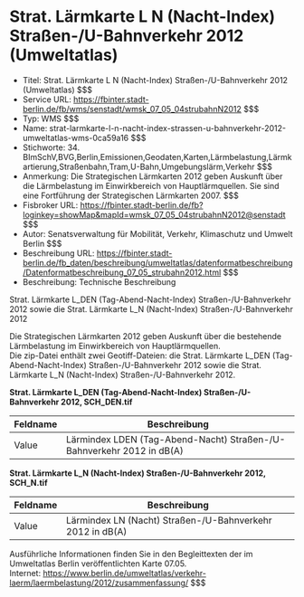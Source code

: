 # Strat. Lärmkarte L N (Nacht-Index) Straßen-/U-Bahnverkehr 2012 (Umweltatlas)
- Titel: Strat. Lärmkarte L N (Nacht-Index) Straßen-/U-Bahnverkehr 2012 (Umweltatlas) $$$
- Service URL: https://fbinter.stadt-berlin.de/fb/wms/senstadt/wmsk_07_05_04strubahnN2012 $$$
- Typ: WMS $$$
- Name: strat-larmkarte-l-n-nacht-index-strassen-u-bahnverkehr-2012-umweltatlas-wms-0ca59a16 $$$
- Stichworte: 34. BImSchV,BVG,Berlin,Emissionen,Geodaten,Karten,Lärmbelastung,Lärmkartierung,Straßenbahn,Tram,U-Bahn,Umgebungslärm,Verkehr $$$
- Anmerkung: Die Strategischen Lärmkarten 2012 geben Auskunft über die Lärmbelastung im Einwirkbereich von Hauptlärmquellen. Sie sind eine Fortführung der Strategischen Lärmkarten 2007. $$$
- Fisbroker URL: https://fbinter.stadt-berlin.de/fb?loginkey=showMap&mapId=wmsk_07_05_04strubahnN2012@senstadt $$$
- Autor: Senatsverwaltung für Mobilität, Verkehr, Klimaschutz und Umwelt Berlin $$$
- Beschreibung URL: https://fbinter.stadt-berlin.de/fb_daten/beschreibung/umweltatlas/datenformatbeschreibung/Datenformatbeschreibung_07_05_strubahn2012.html $$$
- Beschreibung: Technische Beschreibung 

Strat. Lärmkarte L\_DEN (Tag-Abend-Nacht-Index) Straßen-/U-Bahnverkehr 2012 sowie die Strat. Lärmkarte L\_N (Nacht-Index) Straßen-/U-Bahnverkehr 2012

Die Strategischen Lärmkarten 2012 geben Auskunft über die bestehende Lärmbelastung im Einwirkbereich von Hauptlärmquellen.   
Die zip-Datei enthält zwei Geotiff-Dateien: die Strat. Lärmkarte L\_DEN (Tag-Abend-Nacht-Index) Straßen-/U-Bahnverkehr 2012 sowie die Strat. Lärmkarte L\_N (Nacht-Index) Straßen-/U-Bahnverkehr 2012.

**Strat. Lärmkarte L\_DEN (Tag-Abend-Nacht-Index) Straßen-/U-Bahnverkehr 2012, SCH\_DEN.tif**

| Feldname | Beschreibung                                                          |
| -------- | --------------------------------------------------------------------- |
| Value    | Lärmindex LDEN (Tag-Abend-Nacht) Straßen-/U-Bahnverkehr 2012 in dB(A) |

**Strat. Lärmkarte L\_N (Nacht-Index) Straßen-/U-Bahnverkehr 2012, SCH\_N.tif**

| Feldname | Beschreibung                                              |
| -------- | --------------------------------------------------------- |
| Value    | Lärmindex LN (Nacht) Straßen-/U-Bahnverkehr 2012 in dB(A) |

Ausführliche Informationen finden Sie in den Begleittexten der im Umweltatlas Berlin veröffentlichten Karte 07.05.  
Internet: https://www.berlin.de/umweltatlas/verkehr-laerm/laermbelastung/2012/zusammenfassung/ $$$
